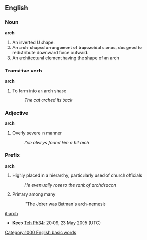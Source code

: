 ==English==

===Noun===
'''arch'''

# An inverted U shape.
# An arch-shaped arrangement of trapezoidal stones, designed to redistribute downward force outward.
# An architectural element having the shape of an arch

===Transitive verb===
'''arch'''

# To form into an arch shape
#:''The cat arched its back''

===Adjective===
'''arch'''

# Overly severe in manner
#:''I've always found him a bit arch''

===Prefix===
'''arch'''

# Highly placed in a hierarchy, particularly used of church officials
#:''He eventually rose to the rank of archdeacon''
# Primary among many
#:''The Joker was Batman's arch-nemesis

[[it:arch]]
[[Category:1000 English basic words]]

*'''Keep''' [[User:Teh Ph34r|Teh Ph34r]] 20:09, 23 May 2005 (UTC)